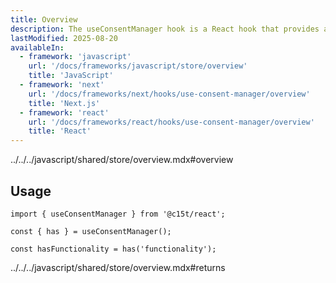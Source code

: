 ```yaml
---
title: Overview
description: The useConsentManager hook is a React hook that provides access to the consent manager's state.
lastModified: 2025-08-20
availableIn:
  - framework: 'javascript'
    url: '/docs/frameworks/javascript/store/overview'
    title: 'JavaScript'
  - framework: 'next'
    url: '/docs/frameworks/next/hooks/use-consent-manager/overview'
    title: 'Next.js'
  - framework: 'react'
    url: '/docs/frameworks/react/hooks/use-consent-manager/overview'
    title: 'React'
---
```


<include>../../../javascript/shared/store/overview.mdx#overview</include>

## Usage

```tsx
import { useConsentManager } from '@c15t/react';

const { has } = useConsentManager();

const hasFunctionality = has('functionality');
```

<include>../../../javascript/shared/store/overview.mdx#returns</include>
